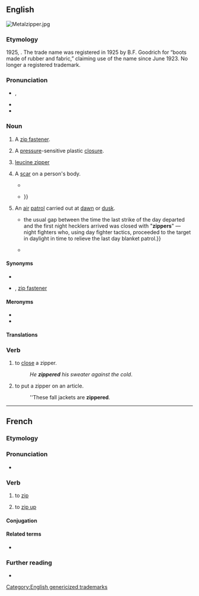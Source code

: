 ==English==
[[File:Metalzipper.jpg|thumb|right]]
{{wikipedia}}

===Etymology===
1925, {{affix|en|zip|-er|id2=agent noun}}. The trade name was registered in 1925 by B.F. Goodrich for “boots made of rubber and fabric,” claiming use of the name since June 1923. No longer a registered trademark.

===Pronunciation===
* {{a|US}} {{enPR|zĭʹpər}}, {{IPA|en|/ˈzɪpɚ/}}
* {{audio|en|En-au-zipper.ogg|Audio (AU)}}
* {{rhymes|en|ɪpə(r)}}

===Noun===
{{en-noun}}

# {{lb|en|chiefly|US|Australia}} A [[zip fastener]].
# A [[pressure]]-sensitive plastic [[closure]].
# {{lb|en|biochemistry}} [[leucine zipper]]
# {{lb|en|slang}} A [[scar]] on a person's body.
#* {{quote-book|en|year=1969|author=Jerry Kramer|title=Farewell to football|page=111|passage=I also competed in track and field at Idaho, and it's all because of putting the shot that I've got my long scar, my '''zipper''', down the back of my neck.}}
#* {{quote-book|en|year=1979|author=Don Atyeo|title=Blood & guts, violence in sports|page=227|passage=Making the transition from high school to college teams, for instance, he could not believe the scars his new players were sporting. "So many athletes had '''zippers''' down the side of their knee, or knees; they thought nothing of it and called this or that a Band-Aid operation. {{...}}}}
# {{lb|en|US|military|slang|dated}} An [[air]] [[patrol]] carried out at [[dawn]] or [[dusk]].
#* {{quote-book|en|year=1949|author=Walter Karig|title=Battle Report|passage={{...}} the usual gap between the time the last strike of the day departed and the first night hecklers arrived was closed with "'''zippers'''" — night fighters who, using day fighter tactics, proceeded to the target in daylight in time to relieve the last day blanket patrol.}}
#* {{quote-book|en|year=1993|author=E. T. Wooldridge|title=Carrier Warfare in the Pacific: An Oral History Collection|page=268|passage=They would handle all the night combat air patrols, the night hecklers who would go over the enemy airfields, and we formed a new little gimmick called "'''zippers'''" to help close that gap between the time the daylight strikes left the target and darkness.}}

====Synonyms====
* {{l|en|slide fastener}}
* {{l|en|zip}} {{qualifier|British}}, [[zip fastener]] {{qualifier|British}}

====Meronyms====
* {{l|en|slider}}
* {{l|en|teeth}}

====Translations====
{{trans-see|zip fastener}}

===Verb===
{{en-verb}}

# to [[close]] a zipper.
#: ''He '''zippered''' his sweater against the cold''.
# to put a zipper on an article.
#: ''These fall jackets are '''zippered'''.

[[Category:English genericized trademarks]]

----

==French==

===Etymology===
{{etyl|en|fr}} {{m|en|zip|to zip}}

===Pronunciation===
* {{fr-IPA}}

===Verb===
{{fr-verb}}

# {{lb|fr|computing}} to [[zip]]
# {{lb|fr|Quebec}} to [[zip up]] {{gloss|close using a zip}}

====Conjugation====
{{fr-conj-auto}}

====Related terms====
* {{l|fr|dézipper}}

===Further reading===
* {{R:TLFi}}